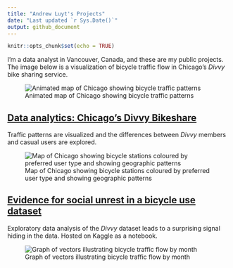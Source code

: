 ```yaml
---
title: "Andrew Luyt's Projects"
date: "Last updated `r Sys.Date()`"
output: github_document
---
```


```r
knitr::opts_chunk$set(echo = TRUE)
```

I'm a data analyst in Vancouver, Canada, and these are my public projects. The
image below is a visualization of bicycle traffic flow in Chicago's *Divvy*
bike sharing service.

![Animated map of Chicago showing bicycle traffic patterns](https://andrewluyt.github.io/divvy-bikeshare/analysis-report_files/figure-gfm/all%20traffic%20flow%20mapped%20fine%20detail%20zoomed-1.gif)

## [Data analytics: Chicago's Divvy Bikeshare](https://andrewluyt.github.io/divvy-bikeshare/)
Traffic patterns are visualized and the differences between *Divvy* members and casual users are explored.

![Map of Chicago showing bicycle stations coloured by preferred user type and showing geographic patterns](https://andrewluyt.github.io/divvy-bikeshare/analysis-report_files/figure-gfm/member%20vs%20casual%20usage%20map%20over%2070-1.png)

## [Evidence for social unrest in a bicycle use dataset](https://www.kaggle.com/andyinverted/evidence-for-social-unrest-in-bicycle-usage-data)
Exploratory data analysis of the *Divvy* dataset leads to a surprising signal hiding in the data. Hosted on Kaggle as a notebook.

![Graph of vectors illustrating bicycle traffic flow by month](./img/unrest.png)

